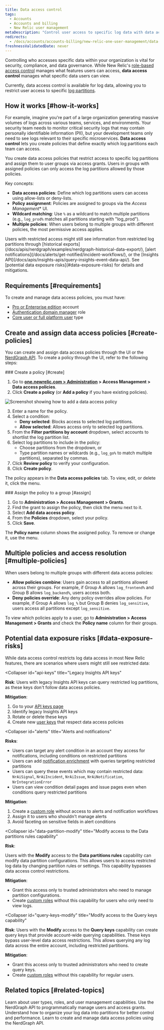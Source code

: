 ```yaml
---
title: Data access control
tags:
  - Accounts
  - Accounts and billing
  - New Relic user management
metaDescription: "Control user access to specific log data with data access policies."
redirects:
  - /docs/accounts/accounts-billing/new-relic-one-user-management/data-access-control/
freshnessValidatedDate: never
---
```


Controlling who accesses specific data within your organization is vital for security, compliance, and data governance. While New Relic's [role-based access control](/docs/accounts/accounts-billing/new-relic-one-user-management/user-management-concepts) manages what features users can access, <DNT>**data access control**</DNT> manages what specific data users can view.

Currently, data access control is available for log data, allowing you to restrict user access to specific [log partitions](/docs/logs/ui-data/data-partitions/).

## How it works [#how-it-works]

For example, imagine you're part of a large organization generating massive volumes of logs across various teams, services, and environments. Your security team needs to monitor critical security logs that may contain personally identifiable information (PII), but your development teams only need to see logs relevant to their specific microservices. <DNT>**Data access control**</DNT> lets you create policies that define exactly which log partitions each team can access.

You create data access policies that restrict access to specific log partitions and assign them to user groups via access grants. Users in groups with assigned policies can only access the log partitions allowed by those policies.

Key concepts:

* **Data access policies**: Define which log partitions users can access using allow-lists or deny-lists.
* **Policy assignment**: Policies are assigned to groups via the <DNT>*Access Management**</DNT> UI.
* **Wildcard matching**: Use `%` as a wildcard to match multiple partitions (e.g., `log_prod%` matches all partitions starting with "log_prod").
* **Multiple policies**: When users belong to multiple groups with different policies, the most permissive access applies.

<Callout variant="important">
Users with restricted access might still see information from restricted log partitions through [historical exports](/docs/apis/nerdgraph/examples/nerdgraph-historical-data-export/), [alert notifications](/docs/alerts/get-notified/incident-workflows/), or the [Insights API](/docs/apis/insights-apis/query-insights-event-data-api/). See [potential data exposure risks](#data-exposure-risks) for details and mitigations.
</Callout>

## Requirements [#requirements]

To create and manage data access policies, you must have:

* [Pro or Enterprise edition](https://newrelic.com/pricing) account
* [Authentication domain manager](/docs/accounts/accounts-billing/new-relic-one-user-management/user-management-concepts#admin-settings) role
* [Core user or full platform user](/docs/accounts/accounts-billing/new-relic-one-user-management/user-type) type

## Create and assign data access policies [#create-policies]

You can create and assign data access policies through the UI or the [NerdGraph API](/docs/apis/nerdgraph/examples/nerdgraph-data-access-control). To create a policy through the UI, refer to the following steps:

<Steps>

<Step>
### Create a policy [#create]

1. Go to <DNT>**[one.newrelic.com > Administration](https://one.newrelic.com/admin-portal) > Access Management > Data access policies**</DNT>.
2. Click <DNT>**Create a policy**</DNT> (or <DNT>**Add a policy**</DNT> if you have existing policies).

<img
  title="Add data access policy"
  alt="Screenshot showing how to add a data access policy"
  src="/images/add-data-policy-.webp"
/>

3. Enter a name for the policy.
4. Select a condition:
   * <DNT>**Deny selected**</DNT>: Blocks access to selected log partitions.
   * <DNT>**Allow selected**</DNT>: Allows access only to selected log partitions.
5. From the <DNT>**Filter partitions by account**</DNT> dropdown, select accounts to shortlist the log partition list.
6. Select log partitions to include in the policy:
   * Choose partitions from the dropdown, or
   * Type partition names or wildcards (e.g., `log_go%` to match multiple partitions), separated by commas.
7. Click <DNT>**Review policy**</DNT> to verify your configuration.
8. Click <DNT>**Create policy**</DNT>.

The policy appears in the <DNT>**Data access policies**</DNT> tab. To view, edit, or delete it, click the <Icon name="fe-more-horizontal"/> menu.
</Step>

<Step>
### Assign the policy to a group [#assign]

1. Go to <DNT>**Administration > Access Management > Grants**</DNT>.
2. Find the grant to assign the policy, then click the <Icon name="fe-more-horizontal"/> menu next to it.
3. Select <DNT>**Add data access policy**</DNT>.
4. From the <DNT>**Policies**</DNT> dropdown, select your policy.
5. Click <DNT>**Save**</DNT>.

The <DNT>**Policy name**</DNT> column shows the assigned policy. To remove or change it, use the <Icon name="fe-more-horizontal"/> menu.
</Step>

</Steps>

## Multiple policies and access resolution [#multiple-policies]

When users belong to multiple groups with different data access policies:

* **Allow policies combine**: Users gain access to all partitions allowed across their groups. For example, if Group A allows `log_frontend%` and Group B allows `log_backend%`, users access both.
* **Deny policies override**: Any deny policy overrides allow policies. For example, if Group A allows `log_%` but Group B denies `log_sensitive`, users access all partitions except `log_sensitive`.

To view which policies apply to a user, go to <DNT>**Administration > Access Management > Grants**</DNT> and check the <DNT>**Policy name**</DNT> column for their groups.

## Potential data exposure risks [#data-exposure-risks]

While data access control restricts log data access in most New Relic features, there are scenarios where users might still see restricted data:

<CollapserGroup>

<Collapser
  id="api-keys"
  title="Legacy Insights API keys"
>

**Risk**: Users with legacy Insights API keys can query restricted log partitions, as these keys don't follow data access policies.

**Mitigation**:

1. Go to your [API keys page](https://one.newrelic.com/admin-portal/api-keys/home)
2. Identify legacy Insights API keys
3. Rotate or delete these keys
4. Create new [user keys](/docs/apis/intro-apis/new-relic-api-keys/#user-key) that respect data access policies

</Collapser>

<Collapser
  id="alerts"
  title="Alerts and notifications"
>

**Risks**:

* Users can target any alert condition in an account they access for notifications, including conditions on restricted partitions
* Users can add [notification enrichment](/docs/alerts/get-notified/incident-workflows/#enrichments) with queries targeting restricted partitions
* Users can query these events which may contain restricted data: `NrAiSignal`, `NrAiIncident`, `NrAiIssue`, `NrAiNotification`, `NrIntegrationError`
* Users can view condition detail pages and issue pages even when conditions query restricted partitions

**Mitigation**:

1. Create a [custom role](/docs/accounts/accounts-billing/new-relic-one-user-management/account-user-mgmt-tutorial/#roles) without access to alerts and notification workflows
2. Assign it to users who shouldn't manage alerts
3. Avoid faceting on sensitive fields in alert conditions

</Collapser>

<Collapser
  id="data-partition-modify"
  title="Modify access to the Data partitions rules capability"
>

**Risk**: 

Users with the <DNT>**Modify**</DNT> access to the <DNT>**Data partitions rules**</DNT> capability can modify data partition configurations. This allows users to access restricted log data by changing partition rules or settings. This capability bypasses data access control restrictions.

**Mitigation**:

* Grant this access only to trusted administrators who need to manage partition configurations.
* Create [custom roles](/docs/accounts/accounts-billing/new-relic-one-user-management/account-user-mgmt-tutorial/#roles) without this capability for users who only need to view logs.

</Collapser>

<Collapser
  id="query-keys-modify"
  title="Modify access to the Query keys capability"
>

**Risk**: Users with the <DNT>**Modify**</DNT> access to the <DNT>**Query keys**</DNT> capability can create query keys that provide account-wide querying capabilities. These keys bypass user-level data access restrictions. This allows querying any log data across the entire account, including restricted partitions.

**Mitigation**:

* Grant this access only to trusted administrators who need to create query keys.
* Create [custom roles](/docs/accounts/accounts-billing/new-relic-one-user-management/account-user-mgmt-tutorial/#roles) without this capability for regular users.

</Collapser>

</CollapserGroup>

## Related topics [#related-topics]

<DocTiles>
  <DocTile title="User management concepts" path="/docs/accounts/accounts-billing/new-relic-one-user-management/user-management-concepts">Learn about user types, roles, and user management capabilities.</DocTile>
  <DocTile title="Manage users with NerdGraph" path="/docs/apis/nerdgraph/examples/nerdgraph-manage-users">Use the NerdGraph API to programmatically manage users and access grants.</DocTile>
  <DocTile title="Log partitions" path="/docs/logs/ui-data/data-partitions/">Understand how to organize your log data into partitions for better control and performance.</DocTile>
  <DocTile title="Manage data access policies via NerdGraph" path="/docs/apis/nerdgraph/examples/nerdgraph-data-access-control">Learn to create and manage data access policies using the NerdGraph API.</DocTile>
</DocTiles>
